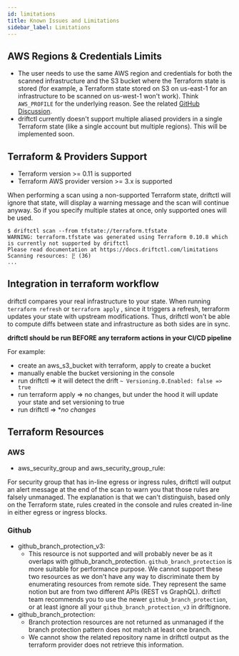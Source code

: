 ```yaml
---
id: limitations
title: Known Issues and Limitations
sidebar_label: Limitations
---
```


## AWS Regions & Credentials Limits

- The user needs to use the same AWS region and credentials for both the scanned infrastructure and the S3 bucket where the Terraform state is stored (for example, a Terraform state stored on S3 on us-east-1 for an infrastructure to be scanned on us-west-1 won't work). Think `AWS_PROFILE` for the underlying reason. See the related [GitHub Discussion](https://github.com/snyk/driftctl/discussions/130).
- driftctl currently doesn't support multiple aliased providers in a single Terraform state (like a single account but multiple regions). This will be implemented soon.

## Terraform & Providers Support

- Terraform version >= 0.11 is supported
- Terraform AWS provider version >= 3.x is supported

When performing a scan using a non-supported Terraform state, driftctl will ignore that state, will display a warning message and the scan will continue anyway. So if you specify multiple states at once, only supported ones will be used.

```
$ driftctl scan --from tfstate://terraform.tfstate
WARNING: terraform.tfstate was generated using Terraform 0.10.8 which is currently not supported by driftctl
Please read documentation at https://docs.driftctl.com/limitations
Scanning resources: ⣟ (36)
...
```

## Integration in terraform workflow

driftctl compares your real infrastructure to your state.
When running `terraform refresh` or `terraform apply` , since it triggers a refresh, terraform updates your state with upstream modifications.
Thus, driftctl won't be able to compute diffs between state and infrastructure as both sides are in sync.

**driftctl should be run BEFORE any terraform actions in your CI/CD pipeline**

For example:

- create an aws_s3_bucket with terraform, apply to create a bucket
- manually enable the bucket versioning in the console
- run driftctl => it will detect the drift `~ Versioning.0.Enabled: false => true`
- run terraform apply => no changes, but under the hood it will update your state and set versioning to true
- run driftctl => **no changes*

## Terraform Resources

### AWS

- aws_security_group and aws_security_group_rule:

For security group that has in-line egress or ingress rules, driftctl will output an alert message at the end of the scan to warn you that those rules are falsely unmanaged. The explanation is that we can't distinguish, based only on the Terraform state, rules created in the console and rules created in-line in either egress or ingress blocks.

### Github

- github_branch_protection_v3:
  - This resource is not supported and will probably never be as it overlaps with github_branch_protection. `github_branch_protection` is more suitable for performance purpose. We cannot support these two resources as we don't have any way to discriminate them by enumerating resources from remote side. They represent the same notion but are from two different APIs (REST vs GraphQL). driftctl team recommends you to use the newer `github_branch_protection`, or at least ignore all your `github_branch_protection_v3` in driftignore.
- github_branch_protection:
  - Branch protection resources are not returned as unmanaged if the branch protection pattern does not match at least one branch.
  - We cannot show the related repository name in driftctl output as the terraform provider does not retrieve this information.
